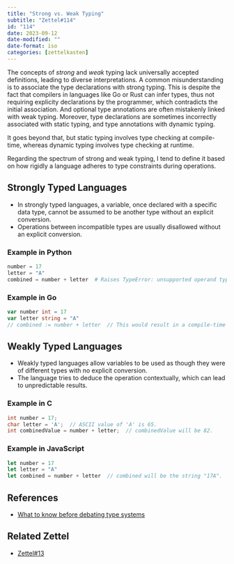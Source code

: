 ```yaml
---
title: "Strong vs. Weak Typing"
subtitle: "Zettel#114"
id: "114"
date: 2023-09-12
date-modified: ""
date-format: iso
categories: [zettelkasten]
---
```

The concepts of *strong* and *weak* typing lack universally accepted definitions, leading to diverse interpretations. A common misunderstanding is to associate the type declarations with strong typing. This is despite the fact that compilers in languages like Go or Rust can infer types, thus not requiring explicity declarations by the programmer, which contradicts the initial association. And optional type annotations are often mistakenly linked with weak typing. Moreover, type declarations are sometimes incorrectly associated with static typing, and type annotations with dynamic typing.

It goes beyond that, but static typing involves type checking at compile-time, whereas dynamic typing involves type checking at runtime.

Regarding the spectrum of strong and weak typing, I tend to define it based on how rigidly a language adheres to type constraints during operations.

## Strongly Typed Languages

* In strongly typed languages, a variable, once declared with a specific data type, cannot be assumed to be another type without an explicit conversion.
* Operations between incompatible types are usually disallowed without an explicit conversion.

### Example in Python

```python
number = 17
letter = "A"
combined = number + letter  # Raises TypeError: unsupported operand type(s) for +: 'int' and 'str'
```

### Example in Go

```go
var number int = 17
var letter string = "A"
// combined := number + letter  // This would result in a compile-time error.
```

## Weakly Typed Languages

* Weakly typed languages allow variables to be used as though they were of different types with no explicit conversion.
* The language tries to deduce the operation contextually, which can lead to unpredictable results.

### Example in C

```c
int number = 17;
char letter = 'A';  // ASCII value of 'A' is 65.
int combinedValue = number + letter;  // combinedValue will be 82.
```

### Example in JavaScript

```javascript
let number = 17
let letter = "A"
let combined = number + letter  // combined will be the string "17A".
```

## References

* [What to know before debating type systems](https://web.archive.org/web/20080822101209/http://www.pphsg.org/cdsmith/types.html)

## Related Zettel

* [Zettel#13](/zettel/13)
